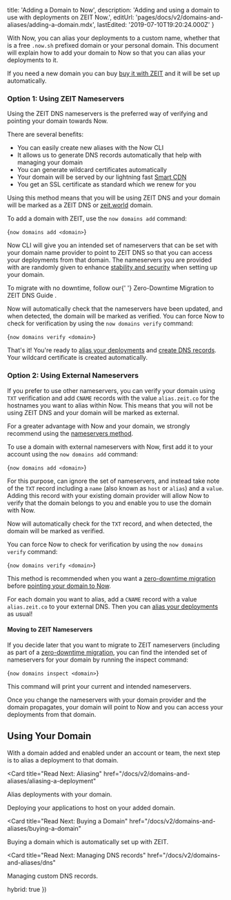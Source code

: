 
  title: 'Adding a Domain to Now',
  description: 'Adding and using a domain to use with deployments on ZEIT Now.',
  editUrl: 'pages/docs/v2/domains-and-aliases/adding-a-domain.mdx',
  lastEdited: '2019-07-10T19:20:24.000Z'
}

With Now, you can alias your deployments to a custom name, whether that is a free `.now.sh` prefixed domain or your personal domain. This document will explain how to add your domain to Now so that you can alias your deployments to it.

If you need a new domain you can buy [buy it with ZEIT](/docs/v2/domains-and-aliases/buying-a-domain) and it will be set up automatically.

### Option 1: Using ZEIT Nameservers

Using the ZEIT DNS nameservers is the preferred way of verifying and pointing your domain towards Now.

There are several benefits:

- You can easily create new aliases with the Now CLI
- It allows us to generate DNS records automatically that help with managing your domain
- You can generate wildcard certificates automatically
- Your domain will be served by our lightning fast [Smart CDN](/smart-cdn)
- You get an SSL certificate as standard which we renew for you

Using this method means that you will be using ZEIT DNS and your domain will be marked as a ZEIT DNS or [zeit.world](/dns) domain.

To add a domain with ZEIT, use the `now domains add` command:

<TerminalInput>{`now domains add <domain>`}</TerminalInput>

Now CLI will give you an intended set of nameservers that can be set with your domain name provider to point to ZEIT DNS so that you can access your deployments from that domain. The nameservers you are provided with are randomly given to enhance [stability and security](#stability-and-security) when setting up your domain.

<Note>
  To migrate with no downtime, follow our{' '}
  <GenericLink href="/docs/v2/domains-and-aliases/zero-downtime-domain-migration">
    Zero-Downtime Migration to ZEIT DNS Guide
  </GenericLink>
  .
</Note>

Now will automatically check that the nameservers have been updated, and when detected, the domain will be marked as verified. You can force Now to check for verification by using the `now domains verify` command:

<TerminalInput>{`now domains verify <domain>`}</TerminalInput>

That's it! You're ready to [alias your deployments](/docs/v2/domains-and-aliases/aliasing-a-deployment) and [create DNS records](/docs/v2/domains-and-aliases/dns). Your wildcard certificate is created automatically.

### Option 2: Using External Nameservers

If you prefer to use other nameservers, you can verify your domain using `TXT` verification and add `CNAME` records with the value `alias.zeit.co` for the hostnames you want to alias within Now. This means that you will not be using ZEIT DNS and your domain will be marked as external.

For a greater advantage with Now and your domain, we strongly recommend using the [nameservers method](#option-1:-using-zeit-nameservers).

To use a domain with external nameservers with Now, first add it to your account using the `now domains add` command:

<TerminalInput>{`now domains add <domain>`}</TerminalInput>

For this purpose, can ignore the set of nameservers, and instead take note of the `TXT` record including a `name` (also known as `host` or `alias`) and a `value`. Adding this record with your existing domain provider will allow Now to verify that the domain belongs to you and enable you to use the domain with Now.

Now will automatically check for the `TXT` record, and when detected, the domain will be marked as verified.

You can force Now to check for verification by using the `now domains verify` command:

<TerminalInput>{`now domains verify <domain>`}</TerminalInput>

This method is recommended when you want a [zero-downtime migration](/docs/v2/domains-and-aliases/zero-downtime-domain-migration) before [pointing your domain to Now](#step-2:-pointing-to-now).

For each domain you want to alias, add a `CNAME` record with a value `alias.zeit.co` to your external DNS. Then you can [alias your deployments](/docs/v2/domains-and-aliases/aliasing-a-deployment) as usual!

#### Moving to ZEIT Nameservers

If you decide later that you want to migrate to ZEIT nameservers (including as part of a [zero-downtime migration](/docs/v2/domains-and-aliases/zero-downtime-domain-migration), you can find the intended set of nameservers for your domain by running the inspect command:

<TerminalInput>{`now domains inspect <domain>`}</TerminalInput>

This command will print your current and intended nameservers.

Once you change the nameservers with your domain provider and the domain propagates, your domain will point to Now and you can access your deployments from that domain.

## Using Your Domain

With a domain added and enabled under an account or team, the next step is to alias a deployment to that domain.

<Card
  title="Read Next: Aliasing"
  href="/docs/v2/domains-and-aliases/aliasing-a-deployment"
>
  Alias deployments with your domain.
</Card>

<Card title="Read Next: Deploying Basics" href="/docs/v2/deployments/basics">
  Deploying your applications to host on your added domain.
</Card>

<Card
  title="Read Next: Buying a Domain"
  href="/docs/v2/domains-and-aliases/buying-a-domain"
>
  Buying a domain which is automatically set up with ZEIT.
</Card>

<Card
  title="Read Next: Managing DNS records"
  href="/docs/v2/domains-and-aliases/dns"
>
  Managing custom DNS records.
</Card>

  hybrid: true
})
